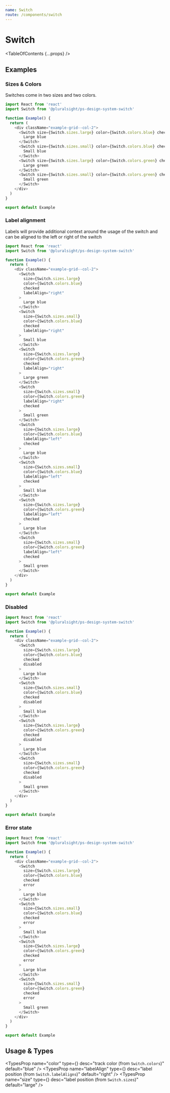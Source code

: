 ```yaml
---
name: Switch
route: /components/switch
---
```



# Switch

<TableOfContents {...props} />

## Examples

### Sizes & Colors

Switches come in two sizes and two colors.

```typescript
import React from 'react'
import Switch from '@pluralsight/ps-design-system-switch'

function Example() {
  return (
    <div className="example-grid--col-2">
      <Switch size={Switch.sizes.large} color={Switch.colors.blue} checked>
        Large blue
      </Switch>
      <Switch size={Switch.sizes.small} color={Switch.colors.blue} checked>
        Small blue
      </Switch>
      <Switch size={Switch.sizes.large} color={Switch.colors.green} checked>
        Large green
      </Switch>
      <Switch size={Switch.sizes.small} color={Switch.colors.green} checked>
        Small green
      </Switch>
    </div>
  )
}

export default Example
```

### Label alignment

Labels will provide additional context around the usage of the switch and can be aligned to the left or right of the switch

```typescript
import React from 'react'
import Switch from '@pluralsight/ps-design-system-switch'

function Example() {
  return (
    <div className="example-grid--col-2">
      <Switch
        size={Switch.sizes.large}
        color={Switch.colors.blue}
        checked
        labelAlign="right"
      >
        Large blue
      </Switch>
      <Switch
        size={Switch.sizes.small}
        color={Switch.colors.blue}
        checked
        labelAlign="right"
      >
        Small blue
      </Switch>
      <Switch
        size={Switch.sizes.large}
        color={Switch.colors.green}
        checked
        labelAlign="right"
      >
        Large green
      </Switch>
      <Switch
        size={Switch.sizes.small}
        color={Switch.colors.green}
        labelAlign="right"
        checked
      >
        Small green
      </Switch>
      <Switch
        size={Switch.sizes.large}
        color={Switch.colors.blue}
        labelAlign="left"
        checked
      >
        Large blue
      </Switch>
      <Switch
        size={Switch.sizes.small}
        color={Switch.colors.blue}
        labelAlign="left"
        checked
      >
        Small blue
      </Switch>
      <Switch
        size={Switch.sizes.large}
        color={Switch.colors.green}
        labelAlign="left"
        checked
      >
        Large blue
      </Switch>
      <Switch
        size={Switch.sizes.small}
        color={Switch.colors.green}
        labelAlign="left"
        checked
      >
        Small green
      </Switch>
    </div>
  )
}

export default Example
```

### Disabled

```typescript
import React from 'react'
import Switch from '@pluralsight/ps-design-system-switch'

function Example() {
  return (
    <div className="example-grid--col-2">
      <Switch
        size={Switch.sizes.large}
        color={Switch.colors.blue}
        checked
        disabled
      >
        Large blue
      </Switch>
      <Switch
        size={Switch.sizes.small}
        color={Switch.colors.blue}
        checked
        disabled
      >
        Small blue
      </Switch>
      <Switch
        size={Switch.sizes.large}
        color={Switch.colors.green}
        checked
        disabled
      >
        Large blue
      </Switch>
      <Switch
        size={Switch.sizes.small}
        color={Switch.colors.green}
        checked
        disabled
      >
        Small green
      </Switch>
    </div>
  )
}

export default Example
```

### Error state

```typescript
import React from 'react'
import Switch from '@pluralsight/ps-design-system-switch'

function Example() {
  return (
    <div className="example-grid--col-2">
      <Switch
        size={Switch.sizes.large}
        color={Switch.colors.blue}
        checked
        error
      >
        Large blue
      </Switch>
      <Switch
        size={Switch.sizes.small}
        color={Switch.colors.blue}
        checked
        error
      >
        Small blue
      </Switch>
      <Switch
        size={Switch.sizes.large}
        color={Switch.colors.green}
        checked
        error
      >
        Large blue
      </Switch>
      <Switch
        size={Switch.sizes.small}
        color={Switch.colors.green}
        checked
        error
      >
        Small green
      </Switch>
    </div>
  )
}

export default Example
```

## Usage & Types

<Usage
  install="npm install @pluralsight/ps-design-system-switch"
  import="import Switch from '@pluralsight/ps-design-system-switch'"
  packageName="switch"
/>
<TypesTable>
  <TypesProp
    name="checked"
    type="boolean"
    desc="shows a toggled-on switch"
    default="false"
  />
  <TypesProp
    name="color"
    type={<TypesEnum enum={Switch.colors} />}
    desc="track color (from <code>Switch.colors</code>)"
    default="blue"
  />
  <TypesProp
    name="disabled"
    type="boolean"
    desc="standard input disable flag"
    default="false"
  />
  <TypesProp
    name="error"
    type="boolean"
    desc="error state flag"
    default="false"
  />
  <TypesProp
    name="labelAlign"
    type={<TypesEnum enum={Switch.labelAligns} />}
    desc="label position (from <code>Switch.labelAligns</code>)"
    default="right"
  />
  <TypesProp
    name="size"
    type={<TypesEnum enum={Switch.sizes} />}
    desc="label position (from <code>Switch.sizes</code>)"
    default="large"
  />
</TypesTable>
